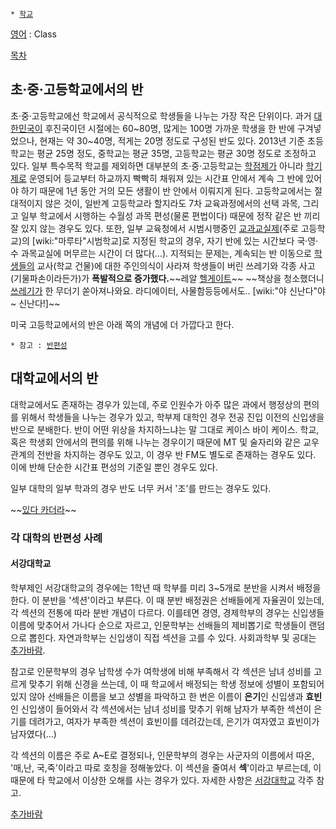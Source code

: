  * [[학교]]

[[영어]] : Class

[[목차]]
== 초·중·고등학교에서의 반 ==
초·중·고등학교에선 학교에서 공식적으로 학생들을 나누는 가장 작은 단위이다. 과거 [[대한민국]]이 후진국이던 시절에는 60~80명, 많게는 100명 가까운 학생을 한 반에 구겨넣었으나, 현재는 약 30~40명, 적게는 20명 정도로 구성된 반도 있다. 2013년 기준 초등학교는 평균 25명 정도, 중학교는 평균 35명, 고등학교는 평균 30명 정도로 조정하고 있다. 
일부 특수목적 학교를 제외하면 대부분의 초·중·고등학교는 [[학점제]]가 아니라 [[학기제]]로 운영되어 등교부터 하교까지 빡빡히 채워져 있는 시간표 안에서 계속 그 반에 있어야 하기 때문에 1년 동안 거의 모든 생활이 반 안에서 이뤄지게 된다. 
고등학교에서는 절대적이지 않은 것이, 일반계 고등학교라 할지라도 7차 교육과정에서의 선택 과목, 그리고 일부 학교에서 시행하는 수월성 과목 편성(물론 편법이다) 때문에 정작 같은 반 끼리 잘 있지 않는 경우도 있다. 
또한, 일부 교육청에서 시범시행중인 [[교과교실제]](주로 고등학교)의 [wiki:"마루타"시범학교]로 지정된 학교의 경우, 자기 반에 있는 시간보다 국·영·수 과목교실에 머무르는 시간이 더 많다(…). 지적되는 문제는, 계속되는 반 이동으로 [[학생]]들의 교사(학교 건물)에 대한 주인의식이 사라져 학생들이 버린 쓰레기와 각종 사고(기물파손이라든가)가 '''폭발적으로 증가했다.'''~~레알 [[헬게이트]]~~ ~~책상을 청소했더니 [[쓰레기]]가 한 무더기 쏟아져나와요. 라디에이터, 사물함등등에서도.. [wiki:"야 신난다"야~ 신난다!]~~ 

미국 고등학교에서의 반은 아래 쪽의 개념에 더 가깝다고 한다.

 * 참고 : [[반편성]]

== 대학교에서의 반 ==
대학교에서도 존재하는 경우가 있는데, 주로 인원수가 아주 많은 과에서 행정상의 편의를 위해서 학생들을 나누는 경우가 있고, 학부제 대학인 경우 전공 진입 이전의 신입생을 반으로 분배한다. 반이 어떤 위상을 차지하느냐는 말 그대로 케이스 바이 케이스. 학교, 혹은 학생회 안에서의 편의를 위해 나누는 경우이기 때문에 MT 및 술자리와 같은 교우관계의 전반을 차지하는 경우도 있고, 이 경우 반 FM도 별도로 존재하는 경우도 있다. 이에 반해 단순한 시간표 편성의 기준일 뿐인 경우도 있다.

일부 대학의 일부 학과의 경우 반도 너무 커서 '조'를 만드는 경우도 있다. 

~~[http://postfiles13.naver.net/20100828_252/raquim_1282934802390SgAvI_jpg/%ED%95%99%EB%B2%8C1_raquim.jpg?type=w2|서울대학교에도 있다 카더라]~~
=== 각 대학의 반편성 사례 === 
==== 서강대학교 ====
학부제인 서강대학교의 경우에는 1학년 때 학부를 미리 3~5개로 분반을 시켜서 배정을 한다. 이 분반을 '섹션'이라고 부른다. 이 때 분반 배정권은 선배들에게 자율권이 있는데, 각 섹션의 전통에 따라 분반 개념이 다르다. 이를테면 경영, 경제학부의 경우는 신입생들 이름에 맞추어서 가나다 순으로 자르고, 인문학부는 선배들의 제비뽑기로 학생들이 랜덤으로 뽑힌다. 자연과학부는 신입생이 직접 섹션을 고를 수 있다. 사회과학부 및 공대는 [[추가바람]].

참고로 인문학부의 경우 남학생 수가 여학생에 비해 부족해서 각 섹션은 남녀 성비를 고르게 맞추기 위해 신경을 쓰는데, 이 때 학교에서 배정되는 학생 정보에 성별이 포함되어 있지 않아 선배들은 이름을 보고 성별을 파악하고  한 번은 이름이 '''은기'''인 신입생과 '''효빈'''인 신입생이 들어와서 각 섹션에서는 남녀 성비를 맞추기 위해 남자가 부족한 섹션이 은기를 데려가고, 여자가 부족한 섹션이 효빈이를 데려갔는데, 은기가 여자였고 효빈이가 남자였다(...)

각 섹션의 이름은 주로 A~E로 결정되나, 인문학부의 경우는 사군자의 이름에서 따온, '매,난, 국,죽'이라고 따로 호칭을 정해놓았다. 이 섹션을 줄여서 '''섹''''이라고 부르는데, 이 때문에 타 학교에서 이상한 오해를 사는 경우가 있다. 자세한 사항은 [[서강대학교]] 각주 참고. 



[[추가바람]]

